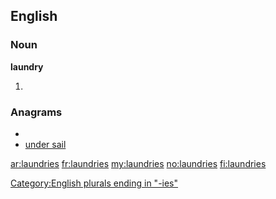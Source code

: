 ==English==

===Noun===
'''laundry'''

# {{plural of|[[laundry]]}}

===Anagrams===
* {{alphagram|adeilnrsu}}
* [[under sail#English|under sail]]

[[Category:English plurals ending in "-ies"]]

[[ar:laundries]]
[[fr:laundries]]
[[my:laundries]]
[[no:laundries]]
[[fi:laundries]]